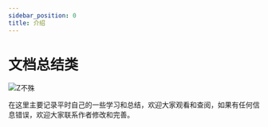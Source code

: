 ```yaml
---
sidebar_position: 0
title: 介绍
---
```


# 文档总结类

![Z不殊](./images/blog202406040032944.webp)

在这里主要记录平时自己的一些学习和总结，欢迎大家观看和查阅，如果有任何信息错误，欢迎大家联系作者修改和完善。
